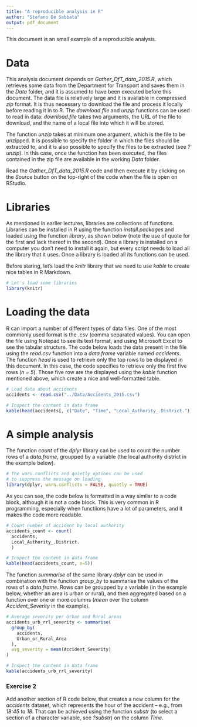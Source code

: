 ```yaml
---
title: "A reproducible analysis in R"
author: "Stefano De Sabbata"
output: pdf_document
---
```


This document is an small example of a reproducible analysis. 

# Data

This analysis document depends on *Gather_DfT_data_2015.R*, which retrieves some data from the Department for Transport and saves them in the *Data* folder, and it is assumed to have been executed before this document. The data file is relatively large and it is available in compressed *zip* format. It is thus necessary to download the file and process it locally before reading it in to R.  The *download.file* and *unzip* functions can be used to read in data: *download.file* takes two arguments,  the URL of the file to download,  and the name of a local file into which it will be stored. 

The function *unzip* takes at minimum one argument, which is the file to be unzipped. It is possible to specify the folder in which the files should be extracted to, and it is also possible to specify the files to be extracted (see *?unzip*).  In this case, once the function has been executed, the files contained in the zip file are available in the working *Data* folder.

Read the *Gather_DfT_data_2015.R* code and then execute it by clicking on the *Source* button on the top-right of the code when the file is open on RStudio.

# Libraries

As mentioned in earlier lectures, libraries are collections of functions. Libraries can be installed in R using the function *install.packages* and loaded using the function *library*, as shown below (note the use of quote for the first and lack thereof in the second). Once a library is installed on a computer you don't need to install it again, but every script needs to load all the library that it uses. Once a library is loaded all its functions can be used.

Before staring, let's load the *knitr* library that we need to use *kable* to create nice tables in R Markdown.

```r
# Let's load some libraries
library(knitr)
```

# Loading the data

R can import a number of different types of data files. One of the most commonly used format is the *.csv* (comma separated values). You can open the file using Notepad to see its text format, and using Microsoft Excel to see the tabular structure. The code below loads the data present in the file using the *read.csv* function into a *data.frame* variable named *accidents*. The function *head* is used to retrieve only the top rows to be displayed in this document. In this case, the code specifies to retrieve only the first five rows (*n = 5*). Those five row are the displayed using the *kable* function mentioned above, which create a nice and well-formatted table.

```r
# Load data about accidents
accidents <- read.csv("../Data/Accidents_2015.csv")

# Inspect the content in data frame
kable(head(accidents[, c("Date", "Time", "Local_Authority_.District.")], n = 5))
```

# A simple analysis

The function *count* of the *dplyr* library can be used to count the number rows of a *data.frame*, groupped by a variable (the local authority district in the example below).

```r
# The warn.conflicts and quietly options can be used
# to suppress the message on loading
library(dplyr, warn.conflicts = FALSE, quietly = TRUE)
```

As you can see, the code below is formatted in a way similar to a code block, although it is not a code block. This is very common in R programming, especially when functiions have a lot of parameters, and it makes the code more readable.

```r
# Count number of accident by local authority
accidents_count <- count(
  accidents, 
  Local_Authority_.District.
  )

# Inspect the content in data frame
kable(head(accidents_count, n=5))
```

The function *summarise* of the same library *dplyr* can be used in combination with the function *group_by* to summarise the values of the rows of a *data.frame*. Rows can be groupped by a variable (in the example below, whether an area is urban or rural), and then aggregated based on a function over one or more columns (*mean* over the column *Accident_Severity* in the example).

```r
# Average severity per Urban and Rural areas
accidents_urb_rrl_severity <- summarise(
  group_by(
    accidents,
    Urban_or_Rural_Area
  ),
  avg_severity = mean(Accident_Severity)
)

# Inspect the content in data frame
kable(accidents_urb_rrl_severity)
```

### Exercise 2 

Add another section of R code below, that creates a new column for the *accidents* dataset, which represents the hour of the accident -- e.g., from *18:45* to *18*. That can be achieved using the function *substr* (to select a section of a character variable, see *?substr*) on the column *Time*.